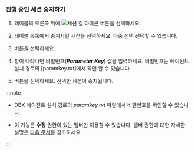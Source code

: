 ### 진행 중인 세션 중지하기

1. 테이블의 오른쪽 위에 ![세션 킬 아이콘](/img/ico-kill-session.svg) 버튼을 선택하세요.

1. 테이블 목록에서 중지시킬 세션을 선택하세요. 다중 선택 선택할 수 있습니다.

1. <Cmdname sid="stop" className="uitext" /> 버튼을 선택하세요.

1. <Cmdname sid="session_kill" className="uitext" /> 창이 나타나면 비밀번호(***Parameter Key***) 값을 입력하세요. 비밀번호는 에이전트 설치 경로의 [paramkey.txt]에서 확인 할 수 있습니다. 

1. <Cmdname sid="apply" className="uitext" /> 버튼을 선택하세요. 선택한 세션이 중지됩니다.

:::note

* DBX 에이전트 설치 경로의 *paramkey.txt* 파일에서 비밀번호를 확인할 수 있습니다.

* 이 기능은 **수정** 권한이 있는 멤버만 이용할 수 있습니다. 멤버 권한에 대한 자세한 설명은 [다음 문서](../project/project-structure#project-auth)를 참조하세요.

:::